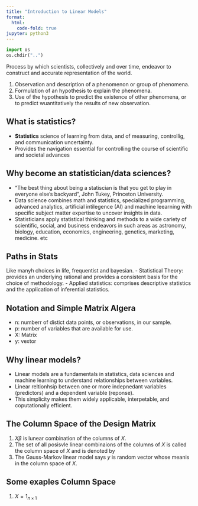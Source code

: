 ```yaml
---
title: "Introduction to Linear Models"
format:
  html:
    code-fold: true
jupyter: python3
---
```


```python
import os
os.chdir("..")
```


Process by which scientists, collectively and over time, endeavor to construct 
and accurate representation of the world.

1. Observation and description of a phenomenon or group of phenomena.
2. Formulation of an hypothesis to explain the phenomena.
3. Use of the hypothesis to predict the existence of other phenomena, or 
to predict wuantitatively the results of new observation.

## What is statistics?

- **Statistics** science of learning from data, and of measuring, controllig, and 
  communication uncertainty.
- Provides the navigation essential for controlling the course of scientific and 
  societal advances 

## Why become an statistician/data sciences?

- "The best thing about being a statiscian is that you get to play in everyone else's 
backyard", John Tukey, Princeton University.
- Data science combines math and statistics, specialized programming, advanced analytics, 
  artificial intilegence (AI) and machine leearning with specific subject matter expertise 
  to uncover insights in data.
- Statisticians apply statistical thinking and methods to a wide cariety of scientific, social, and business 
  endeavors in such areas as astronomy, biology, education, economics, engineering, genetics, marketing, 
  medicine. etc

## Paths in Stats

Like manyh choices in life, frequentist and bayesian.
- Statistical Theory: provides an underlying rational and provides a consistent basis for the choice of methodology.
- Applied statistics: comprises descriptive statistics and the application of inferential statistics.

## Notation and Simple Matrix Algera 

- n: numberr of distict data points, or observations, in our sample. 
- p: number of variables that are available for use.
- X: Matrix
- y: vextor

## Why linear models?

- Linear models are a fundamentals in statistics, data sciences and machine learning to understand relationships between variables.
- Linear reltionhsip between one or more indepnedant variables (predictors) and a dependent variable (reponse).
- This simplicity makes them widely applicable, interpetable, and coputationally efficient.

## The Column Space of the Design Matrix

1. $X \beta$ is lunear combination of the columns of $X$. 
2. The set of all posisvle linear combinaions of the columns of $X$ is called 
the column space of $X$ and is denoted by 
3. The Gauss-Markov linear model says $y$ is random vector whose meanis in the column space of $X$. 

## Some exaples Column Space 

1. $X = 1_{n \times 1}$




